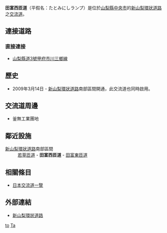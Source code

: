 {{日本公路設施
|設施名稱 = 田富西匝道
|色 =
|圖像 =
|pxl = 
|圖像簡介 = 
|公路名稱1 = [[新山梨環狀道路|新山梨環狀道路]]南部區間
|記號1 = 
|上一設施1 = [[若草匝道|若草匝道]]
|下一設施1 = [[田富東匝道|田富東匝道]]
|連接道路 = [[山梨縣道3號甲府市川三鄉線|山梨縣道3號甲府市川三鄉線]]
|啟用日期 = 2009年3月14日
|停用日期 = 
|流量 = 
|智能IC = 
|上行營業時間 = 
|上行油站 = 
|上行油站營業時間 = 
|下行營業時間 = 
|下行油站 = 
|下行油站營業時間 = 
|郵政編碼 = 
|所在地 =[[山梨縣|山梨縣]][[中央市|中央市]]布施
|坐標 =
|備註 = 
}}
'''田富西匝道'''（平假名：たとみにしランプ）是位於[[山梨縣|山梨縣]][[中央市|中央市]]的[[新山梨環狀道路|新山梨環狀道路]]之[[交流道|交流道]]。

== 連接道路 ==
=== 直接連接 ===
* [[山梨縣道3號甲府市川三鄉線|山梨縣道3號甲府市川三鄉線]]

== 歷史 ==
* 2009年3月14日 - [[新山梨環狀道路|新山梨環狀道路]]南部區間開通，此交流道也同時啟用。

== 交流道周邊 ==
*釜無工業團地

== 鄰近設施 ==
; [[新山梨環狀道路|新山梨環狀道路]]南部區間
: [[若草匝道|若草匝道]] - '''田富西匝道''' - [[田富東匝道|田富東匝道]]

== 相關條目 ==
*[[日本交流道一覽|日本交流道一覽]]
== 外部連結 ==
* [https://web.archive.org/web/20111113195301/http://www.pref.yamanashi.jp/kousokudouro/shinkanzyou.html 新山梨環狀道路]

{{新山梨環狀道路}}

[[Category:日本交流道_Ta|to]]
[[Category:山梨縣交流道|Ta]]
